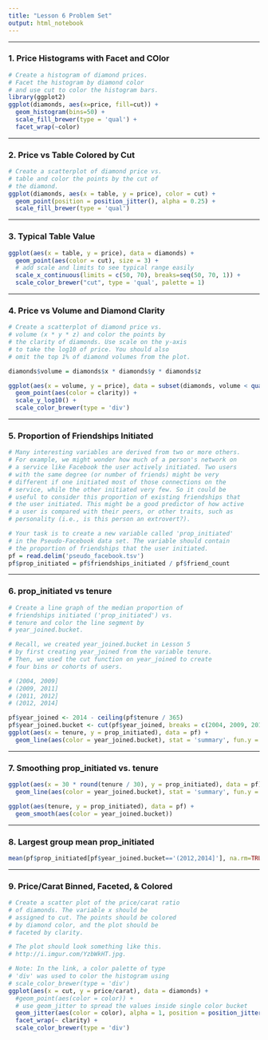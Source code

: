 ---
title: "Lesson 6 Problem Set"
output: html_notebook
---

***
### 1. Price Histograms with Facet and COlor
```{r}
# Create a histogram of diamond prices.
# Facet the histogram by diamond color
# and use cut to color the histogram bars.
library(ggplot2)
ggplot(diamonds, aes(x=price, fill=cut)) + 
  geom_histogram(bins=50) + 
  scale_fill_brewer(type = 'qual') +
  facet_wrap(~color)

```

*** 
### 2. Price vs Table Colored by Cut
```{r}
# Create a scatterplot of diamond price vs.
# table and color the points by the cut of
# the diamond.
ggplot(diamonds, aes(x = table, y = price), color = cut) +
  geom_point(position = position_jitter(), alpha = 0.25) +
  scale_fill_brewer(type = 'qual')
```
***
### 3. Typical Table Value
```{r}

ggplot(aes(x = table, y = price), data = diamonds) +
  geom_point(aes(color = cut), size = 3) +
  # add scale and limits to see typical range easily
  scale_x_continuous(limits = c(50, 70), breaks=seq(50, 70, 1)) +
  scale_color_brewer("cut", type = 'qual', palette = 1)
```
***
### 4. Price vs Volume and Diamond Clarity
```{r}
# Create a scatterplot of diamond price vs.
# volume (x * y * z) and color the points by
# the clarity of diamonds. Use scale on the y-axis
# to take the log10 of price. You should also
# omit the top 1% of diamond volumes from the plot.

diamonds$volume = diamonds$x * diamonds$y * diamonds$z

ggplot(aes(x = volume, y = price), data = subset(diamonds, volume < quantile(diamonds$volume, 0.99))) +
  geom_point(aes(color = clarity)) +
  scale_y_log10() +
  scale_color_brewer(type = 'div')
```
*** 
### 5. Proportion of Friendships Initiated
```{r}
# Many interesting variables are derived from two or more others.
# For example, we might wonder how much of a person's network on
# a service like Facebook the user actively initiated. Two users
# with the same degree (or number of friends) might be very
# different if one initiated most of those connections on the
# service, while the other initiated very few. So it could be
# useful to consider this proportion of existing friendships that
# the user initiated. This might be a good predictor of how active
# a user is compared with their peers, or other traits, such as
# personality (i.e., is this person an extrovert?).

# Your task is to create a new variable called 'prop_initiated'
# in the Pseudo-Facebook data set. The variable should contain
# the proportion of friendships that the user initiated.
pf = read.delim('pseudo_facebook.tsv')
pf$prop_initiated = pf$friendships_initiated / pf$friend_count

```
*** 
### 6. prop_initiated vs tenure
```{r}
# Create a line graph of the median proportion of
# friendships initiated ('prop_initiated') vs.
# tenure and color the line segment by
# year_joined.bucket.

# Recall, we created year_joined.bucket in Lesson 5
# by first creating year_joined from the variable tenure.
# Then, we used the cut function on year_joined to create
# four bins or cohorts of users.

# (2004, 2009]
# (2009, 2011]
# (2011, 2012]
# (2012, 2014]

pf$year_joined <- 2014 - ceiling(pf$tenure / 365)
pf$year_joined.bucket <- cut(pf$year_joined, breaks = c(2004, 2009, 2011, 2012, 2014))
ggplot(aes(x = tenure, y = prop_initiated), data = pf) +
  geom_line(aes(color = year_joined.bucket), stat = 'summary', fun.y = median)
```
***
### 7. Smoothing prop_initiated vs. tenure
```{r}
ggplot(aes(x = 30 * round(tenure / 30), y = prop_initiated), data = pf) +
  geom_line(aes(color = year_joined.bucket), stat = 'summary', fun.y = median)

ggplot(aes(tenure, y = prop_initiated), data = pf) +
  geom_smooth(aes(color = year_joined.bucket))
```
***
### 8. Largest group mean prop_initiated
```{r}
mean(pf$prop_initiated[pf$year_joined.bucket=='(2012,2014]'], na.rm=TRUE)
```

***
### 9. Price/Carat Binned, Faceted, & Colored
```{r}
# Create a scatter plot of the price/carat ratio
# of diamonds. The variable x should be
# assigned to cut. The points should be colored
# by diamond color, and the plot should be
# faceted by clarity.

# The plot should look something like this.
# http://i.imgur.com/YzbWkHT.jpg.

# Note: In the link, a color palette of type
# 'div' was used to color the histogram using
# scale_color_brewer(type = 'div')
ggplot(aes(x = cut, y = price/carat), data = diamonds) +
  #geom_point(aes(color = color)) +
  # use geom_jitter to spread the values inside single color bucket
  geom_jitter(aes(color = color), alpha = 1, position = position_jitter(h = 0)) +
  facet_wrap(~ clarity) +
  scale_color_brewer(type = 'div')
```

